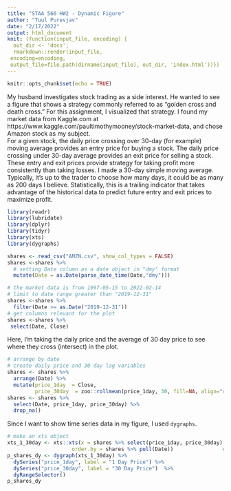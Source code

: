 ```yaml
---
title: "STAA 566 HW2 - Dynamic Figure"
author: "Tuul Purevjav"
date: "2/17/2022"
output: html_document
knit: (function(input_file, encoding) {
  out_dir <- 'docs';
  rmarkdown::render(input_file,
 encoding=encoding,
 output_file=file.path(dirname(input_file), out_dir, 'index.html'))})
---
```


```r
knitr::opts_chunk$set(echo = TRUE)
```
My husband investigates stock trading as a side interest. He wanted to see a figure that shows a strategy commonly referred to as "golden cross and death cross." For this assignment, I visualized that strategy. I found my market data from Kaggle.com at https://www.kaggle.com/paultimothymooney/stock-market-data, and chose Amazon stock as my subject.  
For a given stock, the daily price crossing over 30-day (for example) moving average provides an entry price for buying a stock. The daily price crossing under 30-day average provides an exit price for selling a stock. These entry and exit prices provide strategy for taking profit more consistently than taking losses. I made a 30-day simple moving average. Typically, it's up to the trader to choose how many days, it could be as many as 200 days I believe. Statistically, this is a trailing indicator that takes advantage of the historical data to predict future entry and exit prices to maximize profit.

```r
library(readr)
library(lubridate)
library(dplyr)
library(tidyr)
library(xts)
library(dygraphs)
```

```r
shares <- read_csv("AMZN.csv", show_col_types = FALSE)
shares <-shares %>% 
  # setting Date column as a date object in "dmy" format
  mutate(Date = as.Date(parse_date_time(Date,"dmy")))
```

```r
# the market data is from 1997-05-15 to 2022-02-14
# limit to date range greater than "2019-12-31" 
shares <-shares %>% 
  filter(Date >= as.Date("2019-12-31"))
# get columns relevant for the plot
shares <-shares %>% 
 select(Date, Close)
```

Here, I'm taking the daily price and the average of 30 day price to see where they cross (intersect) in the plot.
```r
# arrange by date
# create daily price and 30 day lag variables
shares <- shares %>%
  arrange(Date) %>%
  mutate(price_1day  = Close,
         price_30day  = zoo::rollmean(price_1day, 30, fill=NA, align="right"))
shares <- shares %>% 
  select(Date, price_1day, price_30day) %>%
  drop_na()
```

Since I want to show time series data in my figure, I used `dygraphs`.
```r
# make an xts object
xts_1_30day <- xts::xts(x = shares %>% select(price_1day, price_30day),  # data (y axis)
                     order.by = shares %>% pull(Date))                # date (x axis)
p_shares_dy <- dygraph(xts_1_30day) %>%
  dySeries("price_1day", label = "1 Day Price") %>%
  dySeries("price_30day", label = "30 Day Price")  %>%
  dyRangeSelector()
p_shares_dy
```


